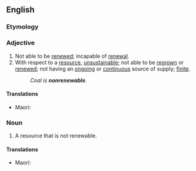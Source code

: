 {{also|non-renewable}}

==English==

===Etymology===
{{prefix|en|non|renewable}}

===Adjective===
{{en-adj|-}}

# Not able to be [[renewed]]; incapable of [[renewal]].
# With respect to a [[resource]], [[unsustainable]]; not able to be [[regrown]] or [[renewed]]; not having an [[ongoing]] or [[continuous]] source of supply; [[finite]].
#: ''Coal is '''nonrenewable'''.''

====Translations====
{{trans-top|not capable of being renewed}}
* Maori: {{t|mi|whatungarongaro}}
{{trans-mid}}
{{trans-bottom}}

===Noun===
{{en-noun}}

# A resource that is not renewable.

====Translations====
{{trans-top|}}
* Maori: {{t|mi|rawa whatungarongaro}}
{{trans-mid}}
{{trans-bottom}}